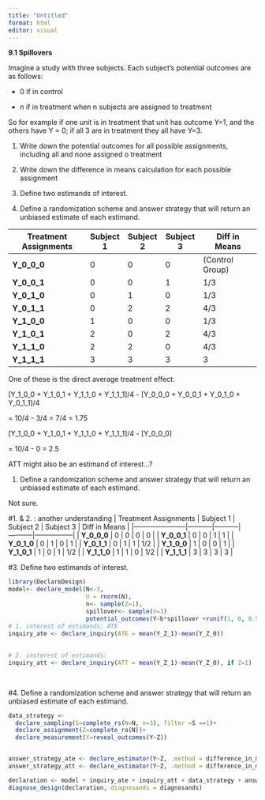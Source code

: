```yaml
---
title: "Untitled"
format: html
editor: visual
---
```


**9.1 Spillovers**

Imagine a study with three subjects. Each subject’s potential outcomes are as follows:

-   0 if in control

-   n if in treatment when n subjects are assigned to treatment

So for example if one unit is in treatment that unit has outcome Y=1, and the others have Y = 0; if all 3 are in treatment they all have Y=3.

1.  Write down the potential outcomes for all possible assignments, including all and none assigned o treatment

2.  Write down the difference in means calculation for each possible assignment

3.  Define two estimands of interest.

4.  Define a randomization scheme and answer strategy that will return an unbiased estimate of each estimand.

| Treatment Assignments | Subject 1 | Subject 2 | Subject 3 | Diff in Means   |
|-----------------------|-----------|-----------|-----------|-----------------|
| **Y_0_0_0**           | 0         | 0         | 0         | (Control Group) |
| **Y_0_0_1**           | 0         | 0         | 1         | 1/3             |
| **Y_0_1_0**           | 0         | 1         | 0         | 1/3             |
| **Y_0_1_1**           | 0         | 2         | 2         | 4/3             |
| **Y_1_0_0**           | 1         | 0         | 0         | 1/3             |
| **Y_1_0_1**           | 2         | 0         | 2         | 4/3             |
| **Y_1_1_0**           | 2         | 2         | 0         | 4/3             |
| **Y_1_1_1**           | 3         | 3         | 3         | 3               |

One of these is the direct average treatment effect:

\[Y_1_0_0 + Y_1_0_1 + Y_1_1_0 + Y_1_1_1\]/4 - \[Y_0_0_0 + Y_0_0_1 + Y_0_1_0 + Y_0_1_1\]/4

= 10/4 - 3/4 = 7/4 = 1.75

\[Y_1_0_0 + Y_1_0_1 + Y_1_1_0 + Y_1_1_1\]/4 - \[Y_0_0_0\]

= 10/4 - 0 = 2.5

ATT might also be an estimand of interest...?

1.  Define a randomization scheme and answer strategy that will return an unbiased estimate of each estimand.

Not sure.


#1. & 2. : another understanding
| Treatment Assignments | Subject 1 | Subject 2 | Subject 3 | Diff in Means   |
  |-----------------------|-----------|-----------|-----------|-----------------|
  | **Y_0_0_0**           | 0         | 0         | 0         | 0               |
  | **Y_0_0_1**           | 0         | 0         | 1         | 1               |
  | **Y_0_1_0**           | 0         | 1         | 0         | 1               |
  | **Y_0_1_1**           | 0         | 1         | 1         | 1/2             |
  | **Y_1_0_0**           | 1         | 0         | 0         | 1               |
  | **Y_1_0_1**           | 1         | 0         | 1         | 1/2             |
  | **Y_1_1_0**           | 1         | 1         | 0         | 1/2             |
  | **Y_1_1_1**           | 3         | 3         | 3         | 3               |




#3.  Define two estimands of interest.



```r
library(DeclareDesign)
model<- declare_model(N<-3,
                      U = rnorm(N),
                      n<- sample(Z=1),
                      spillover<- sample(n=3)
                      potential_outcomes(Y~b*spillover +runif(1, 0, 0.5)*Z +rnorm(N)))
# 1. interest of estimands: ATE
inquiry_ate <- declare_inquiry(ATE = mean(Y_Z_1)-mean(Y_Z_0))
  
  
# 2. insterest of estimands:
inquiry_att <- declare_inquiry(ATT = mean(Y_Z_1)-mean(Y_Z_0), if Z=1)
    
  
```
#4.  Define a randomization scheme and answer strategy that will return an unbiased estimate of each estimand.

```r
data_strategy <- 
  declare_sampling(S=complete_rs(N=N, n=3), filter =S ==1)+
  declare_assignment(Z=complete_ra(N))+
  declare_measurement(Y=reveal_outcomes(Y~Z))


answer_strategy_ate <- declare_estimator(Y~Z, .method = difference_in_means, inquiry="ATE")
answer_strategy_att <- declare_estimator(Y~Z, .method = difference_in_means, inquiry="ATT")

declaration <- model + inquiry_ate + inquiry_att + data_strategy + answer_strategy_ate+ answer_strategy_att
diagnose_design(declaration, diagnosands = diagnosands)
```
